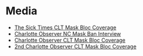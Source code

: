 # Media

- [The Sick Times CLT Mask Bloc Coverage](https://thesicktimes.org/2024/03/12/how-mask-blocs-are-keeping-communities-safe-with-neglected-government-stockpiles/)
- [Charlotte Observer NC Mask Ban Interview](https://www.charlotteobserver.com/news/state/north-carolina/article288689245.html)
- [Charlotte Observer CLT Mask Bloc Coverage](https://www.charlotteobserver.com/news/local/know-your-704/article291586130.html)
- [2nd Charlotte Observer CLT Mask Bloc Coverage](https://www.charlotteobserver.com/news/state/north-carolina/article297224169.html)